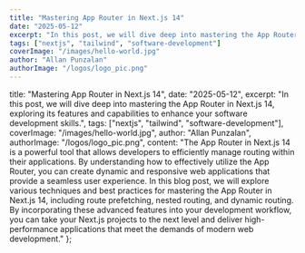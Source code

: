 ```yaml
---
title: "Mastering App Router in Next.js 14"
date: "2025-05-12"
excerpt: "In this post, we will dive deep into mastering the App Router in Next.js 14, exploring its features and capabilities to enhance your software development skills."
tags: ["nextjs", "tailwind", "software-development"]
coverImage: "/images/hello-world.jpg"
author: "Allan Punzalan"
authorImage: "/logos/logo_pic.png"
---
```


title: "Mastering App Router in Next.js 14",
date: "2025-05-12",
excerpt: "In this post, we will dive deep into mastering the App Router in Next.js 14, exploring its features and capabilities to enhance your software development skills.",
tags: ["nextjs", "tailwind", "software-development"],
coverImage: "/images/hello-world.jpg",
author: "Allan Punzalan",
authorImage: "/logos/logo_pic.png",
content: "The App Router in Next.js 14 is a powerful tool that allows developers to efficiently manage routing within their applications. By understanding how to effectively utilize the App Router, you can create dynamic and responsive web applications that provide a seamless user experience. In this blog post, we will explore various techniques and best practices for mastering the App Router in Next.js 14, including route prefetching, nested routing, and dynamic routing. By incorporating these advanced features into your development workflow, you can take your Next.js projects to the next level and deliver high-performance applications that meet the demands of modern web development."
};